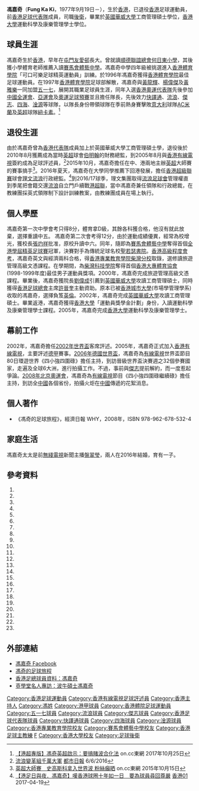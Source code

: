 {{Infobox football biography
| name            = 馮嘉奇 <br> Fung Ka Ki
| image           = Fung Ka Ki.jpg
| fullname        = 馮嘉奇
| nickname        = 馮奇
| birth_date      = {{birth date and age|1977|9|19}}
| birth_place     = {{HKG-1959}}
| height          = {{height|m=1.78}}
| position        = [[後衛_(足球)|後衛]]
| currentclub     = 已退役
| youthyears      = 1991–1997
| youthclubs      = [[香港體育學院|香港體育學院]]
| years1 = 1997–1998
| clubs1 = [[五一七足球會|五一七]]
| caps1  = 
| goals1 = 
| years2 = 1998–2000
| clubs2 = [[花花足球會|快譯通]]
| caps2  = 
| goals2 = 
| years3 =  2002–2004
| clubs3 = [[香港流浪足球會|澎馬流浪]]
| caps3  = 
| goals3 = 
| years4 = 2003–2004
| clubs4 = → [[傑志體育會|傑志]] 
| caps4  = 
| goals4 = 
| years5 =  2004–2006
| clubs5 = [[傑志體育會|傑志]]
| caps5  = 
| goals5 = 
| years6 =  2006–2008
| clubs6 = [[香港流浪足球會|寶路華流浪]]
| caps6  = 
| goals6 = 
| years7 = 2008–2009
| clubs7 = [[四海體育會|四海]]
| caps7  = 
| goals7 = 
| years8 = 2008–2009
| clubs8 = → [[淦源足球會|淦源]] 
| caps8  = 
| goals8 = 
| nationalyears1 = 1990
| nationalteam1  = [[香港17歲以下足球代表隊|香港U15]]
| nationalcaps1  = 
| nationalgoals1 = 
| nationalyears2 = 1993
| nationalteam2  = [[香港17歲以下足球代表隊|香港U18]] 
| nationalcaps2  = 
| nationalgoals2 = 
| nationalyears3 = 1997–1999
| nationalteam3  = [[香港奧運足球代表隊|香港U23]]
| nationalcaps3  = 
| nationalgoals3 = 
| nationalyears4 = 1998–2000
| nationalteam4  = [[香港足球代表隊|香港]] 
| nationalcaps4  = 
| nationalgoals4 = 
| manageryears1  = 2010–2015
| managerclubs1  = [[伯明翰足球會|伯明翰]]（財務總監）
| manageryears2  = 2016–2017
| managerclubs2  = [[香港流浪足球會|理文流浪]]（行政總監）
| manageryears3  = 2017–2018
| managerclubs3  = [[理文足球會|理文]]（領隊）
}}

'''馮嘉奇'''（'''Fung Ka Ki'''，1977年9月19日－），生於[[香港|香港]]，已退役[[香港|香港]]足球運動員，前[[香港足球代表隊|香港足球代表隊]]成員，司職[[後衛_(足球)|後衛]]，畢業於[[華威大學|英國華威大學]]工商管理碩士學位，[[香港大學|香港大學]]運動科學及康樂管理學士學位。

==球員生涯==
馮嘉奇生於[[香港|香港]]，早年在[[屯門|屯門]][[友愛邨|友愛邨]]長大。曾就讀[[順德聯誼總會何日東小學|順德聯誼總會何日東小學]]，其後獲小學體育老師推薦入讀[[賽馬會體藝中學|賽馬會體藝中學]]。馮嘉奇中學四年級被挑選進入[[香港體育學院|香港體育學院]]「可口可樂足球精英運動員」訓練。於1996年馮嘉奇獲得[[香港體育學院|香港體育學院]]最佳足球運動員。在1997年[[香港體育學院|香港體育學院]]足球部解散，馮嘉奇與[[黃龍輝|黃龍輝]]、[[楊偉傑|楊偉傑]]及[[黃雅樂|黃雅樂]]一同加盟[[五一七足球會|五一七]]，展開其職業足球員生涯，同年入選[[香港奧運足球代表隊|香港奧運代表隊]]先後參加[[中華人民共和國全國運動會|中國全運會]]、[[亞洲運動會|亞運會]]及[[奧林匹克運動會|奧運足球預賽]]並且擔任隊長，先後效力[[花花足球會|快譯通]]、[[香港流浪足球會|流浪]]、[[傑志|傑志]]、[[四海體育會|四海]]、[[淦源足球會|淦源]]等球隊，以隊長身份帶領球隊在季前熱身賽擊敗[[意大利|意大利]]球隊[[AC米蘭|AC米蘭]]及[[英超|英超]]球隊[[紐卡素足球會|紐卡素]]。<ref>[http://hk.on.cc/hk/bkn/cnt/sport/20171025/bkn-20171025000626042-1025_00882_001.html 【港超專版】馮奇英超啟示：要搞賭波合化法] {{Wayback|url=http://hk.on.cc/hk/bkn/cnt/sport/20171025/bkn-20171025000626042-1025_00882_001.html |date=20210121220530 }} on.cc東網 2017年10月25日</ref>

==退役生涯==
由於馮嘉奇曾為[[香港足球代表隊|香港代表隊]]成員加上於英國華威大學工商管理碩士學，退役後於2010年8月獲薦成為當時[[英格蘭超級足球聯賽|英超]]球會[[伯明翰足球會|伯明翰]]的財務總監，到2005年8月與[[香港有線電視|香港有線電視]]簽約成為足球評述員，<ref>[http://www.metrohk.com.hk/pda/pda_detail.php?section=daily&id=311020 流浪變革組千萬大軍] {{Wayback|url=http://www.metrohk.com.hk/pda/pda_detail.php?section=daily&id=311020 |date=20190103110456 }} [[都市日報|都市日報]] 6/6/2016</ref>2015年10月，馮嘉奇擔任在中、港兩地主辦[[英超|英超]]大師賽的賽事搞手<ref>[http://hk.on.cc/hk/bkn/cnt/sport/20151015/bkn-20151015213854683-1015_00882_001.html 英超大師賽　史高斯科拿入世界波 粉絲癲晒] {{Wayback|url=http://hk.on.cc/hk/bkn/cnt/sport/20151015/bkn-20151015213854683-1015_00882_001.html |date=20161115055920 }} on.cc東網 2015年10月15日</ref>。2016年夏天，馮嘉奇在大學同學推薦下回港發展，擔任[[香港超級聯賽|香港超級聯賽]]球會[[香港流浪足球會|理文流浪]]行政總監。<ref>[https://www.hk01.com/%E9%AB%94%E8%82%B2/85339/-%E6%B8%AF%E8%B6%B3%E6%97%A5%E8%88%87%E5%A4%9C-%E9%A6%AE%E5%98%89%E5%A5%87-%E5%98%86%E9%A6%99%E6%B8%AF%E7%90%83%E5%9C%88%E5%8D%81%E5%B9%B4%E5%A6%82%E4%B8%80%E6%97%A5-%E8%A6%81%E7%82%BA%E7%90%83%E5%93%A1%E5%B0%8B%E5%9B%9E%E5%B0%8A%E5%9A%B4 【港足日與夜．馮嘉奇】嘆香港球圈十年如一日　要為球員尋回尊嚴] {{Wayback|url=https://www.hk01.com/%E9%AB%94%E8%82%B2/85339/-%E6%B8%AF%E8%B6%B3%E6%97%A5%E8%88%87%E5%A4%9C-%E9%A6%AE%E5%98%89%E5%A5%87-%E5%98%86%E9%A6%99%E6%B8%AF%E7%90%83%E5%9C%88%E5%8D%81%E5%B9%B4%E5%A6%82%E4%B8%80%E6%97%A5-%E8%A6%81%E7%82%BA%E7%90%83%E5%93%A1%E5%B0%8B%E5%9B%9E%E5%B0%8A%E5%9A%B4 |date=20171009001832 }} [[香港01|香港01]] 2017-04-19</ref>到2016/17球季，理文集團取得[[香港流浪足球會|流浪足球會]]管理權直到季尾把會籍交還[[香港流浪足球會|流浪]]自立門戶續戰[[港超聯|港超聯]]，當中馮嘉奇兼任領隊和行政總裁，在教練團採英式領隊制下設計訓練教案，由教練團成員在場上執行。

==個人學歷==
馮嘉奇第一次中學會考只得8分，體育拿D級，其餘各科獲合格，他沒有就此放棄，選擇重讀中五。 馮嘉奇第二次會考得12分，由於運動成績優異，經常為校增光，獲校長[[張灼祥|張灼祥]]批准，原校升讀中六。同年，隨即為[[賽馬會體藝中學|賽馬會體藝中學]]奪得首個[[香港學界足球賽事|全港學屆精英足球賽]]冠軍，決賽對手為傳統足球名校[[聖若瑟書院|聖若瑟書院]]。[[香港高級程度會考|香港高級程度會考]]，馮嘉奇英文與經濟兩科合格，得[[香港專業教育學院柴灣分校|香港專業教育學院柴灣分校]]取錄，選修讀旅遊管理高級文憑課程。在學期間，為[[香港專業教育學院柴灣分校|柴灣科技學院]]奪得首個[[香港大專體育協會|香港大專體育協會]](1998-1999年度)最佳男子運動員獎項。2000年，馮嘉奇完成旅遊管理高級文憑課程。畢業後，馮嘉奇獲院長[[劉偉成|劉偉成]]引薦到[[華威大學|英國華威大學]]攻讀工商管理碩士，同時獲得[[香港足球總會|香港足球總會]]主席[[許晉奎|許晉奎]]主動資助。原本已被[[香港城市大學|香港城市大學]](市場學管理學系)收取的馮嘉奇，選擇負笈[[英倫|英倫]]。2002年，馮嘉奇完成[[華威大學|英國華威大學]]攻讀工商管理碩士。畢業返港，馮嘉奇獲得[[香港大學|香港大學]]「運動員獎學金計劃」身份，入讀運動科學及康樂管理學士課程。2005年，馮嘉奇完成[[香港大學|香港大學]]運動科學及康樂管理學士。

==幕前工作==
2002年，馮嘉奇擔任[[2002年世界盃足球賽|2002年世界盃]]客席評述。2005年，馮嘉奇正式加入[[香港有線電視|香港有線電視]]，主要評述[[德甲|德甲]]賽事。[[2006年世界杯足球赛|2006年德國世界盃]]，馮嘉奇為[[有線電視|有線電視]]世界盃節目80日環遊世界《四小強四圍碌》擔任主持，到訪晉級世界盃決賽週之32個參賽國家，走遍及全球6大洲，進行拍攝工作。不過，事前與[[傑志|傑志]]提前解約，而一度惹起爭論。[[2008年夏季奥林匹克运动会|2008年北京奧運會]]，馮嘉奇為[[有線電視|有線電視]]節目《四小強四圍碌繼續碌》擔任主持，到訪全[[中國|中國]]各個省份，拍攝火炬在[[中國|中國]]傳遞的花絮消息。

==個人著作==
*《馮奇的足球旅程》，經濟日報 WHY，2008年，ISBN 978-962-678-532-4

==家庭生活==
馮嘉奇太太是前[[無綫電視|無綫電視]]新聞主播[[盤翠瑩|盤翠瑩]]，兩人在2016年結婚，育有一子。

==參考資料==
{{reflist}}
# {{Cite web |url= http://musicincity.mysinablog.com/index.php?op=ViewArticle&articleId=124580 |title= 港足壇異數 馮嘉奇 |3=  |access-date= 2011-12-16 |archive-date= 2016-03-05 |archive-url= https://web.archive.org/web/20160305093618/http://musicincity.mysinablog.com/index.php?op=ViewArticle&articleId=124580 |dead-url= no }}
# {{Cite web |url= http://www.facebook.com/topic.php?uid=28831314787&topic=8932 |title= 馮嘉奇進修延續足球生命 |3=  }}{{dead link|date=2018年5月 |bot=InternetArchiveBot |fix-attempted=yes }}
# {{Cite web |url= http://www.usfhk.org/upload/pdf/Resources/Sportmen_n_women_Chi.pdf |title= 香港大專體育協會 歷屆最佳運動員名單 |3=  }}{{dead link|date=2018年5月 |bot=InternetArchiveBot |fix-attempted=yes }}
# {{Cite web |url=http://www.etpress.com.hk/etpress/bookdetail.do?id=9789626785324 |title=《馮奇的足球旅程》 |date=年份︰2008 |publisher=經濟日報 |access-date=2011-10-15 |archive-date=2019-03-29 |archive-url=https://web.archive.org/web/20190329225537/http://www.etpress.com.hk/etpress/bookdetail.do?id=9789626785324 |dead-url=no }}
# {{Cite web|url=http://newtalents.vtc.edu.hk/images/sport/sport.htm#top|title=《運動員之一分》|date=年份︰2010|publisher=新人才文化|deadurl=yes|archiveurl=https://web.archive.org/web/20111207001552/http://newtalents.vtc.edu.hk/images/sport/sport.htm#top|archivedate=2011-12-07}}
# {{Cite web |url= http://sports.i-cable.com/sports_local/videoPlay.php?video_id=2181 |title= 伯明翰財務總監 馮嘉奇 |3=  |access-date= 2011-12-16 |archive-url= https://web.archive.org/web/20110413045837/http://sports.i-cable.com/sports_local/videoPlay.php?video_id=2181 |archive-date= 2011-04-13 |dead-url= yes }}
# {{Cite web |url= http://news.hotpot.hk/fruit/art_main.php?iss_id=20110522&sec_id=25391&art_id=15275043 |title= 伯明翰護級要靠外力 |3=  }}{{dead link|date=2018年5月 |bot=InternetArchiveBot |fix-attempted=yes }}
# {{Cite web |url= http://news.hotpot.hk/fruit/art_main.php?iss_id=20110227&sec_id=25391&art_id=15019067 |title= 英聯盃決賽 伯明翰百架巴士載球迷 |3=  }}{{dead link|date=2018年5月 |bot=InternetArchiveBot |fix-attempted=yes }}
# {{Cite web |url= http://www.gcmt.com/dev2/contentDetail.jsp?ContID=co0000181586&lang=gb&showCatID=ce |title= 博学之流浪者 冯嘉奇 |3=  }}{{dead link|date=2018年5月 |bot=InternetArchiveBot |fix-attempted=yes }}
# {{Cite web |url= http://www.hkdailynews.com.hk/past.php?y=2012&m=3&d=29 |title= 前往伯明翰探望「大師兄」馮嘉奇 |3=  }}{{dead link|date=2018年5月 |bot=InternetArchiveBot |fix-attempted=yes }}
# {{Cite web |url= http://www.hkdailynews.com.hk/sports.php?id=220143&scid=38 |title= 「馮奇」人在他鄉心繫家人 |3=  }}{{dead link|date=2018年5月 |bot=InternetArchiveBot |fix-attempted=yes }}
# {{Cite web |url= http://blog.yahoo.com/_JKTLHUHSIASE7NDTP2W4NWZQRM/articles/468905/category/%E9%A6%AE%E5%98%89%E5%A5%87 |title= 主持隨筆 -- 馮嘉奇 "HOT AND COOL" |}}
# {{Cite web |url= http://studentreporter.mingpao.com/cfm/com_OldContent2.cfm?Category=activitystar&Content_ID=609&Year=9 |title= 赴英進修 港唯一碩士足球員 |3=  |access-date= 2011-12-16 |archive-url= https://web.archive.org/web/20160304201408/http://studentreporter.mingpao.com/cfm/com_OldContent2.cfm?Category=activitystar&Content_ID=609&Year=9 |archive-date= 2016-03-04 |dead-url= yes }}
# {{Cite web |url= http://studentreporter.mingpao.com/cfm/com_OldContent2.cfm?Category=activitystar&Content_ID=610&Year=9 |title= 盼推動運動 回饋社會 |3=  }}{{Dead link|date=2020年3月 |bot=InternetArchiveBot |fix-attempted=yes }}
# {{Cite web|url= http://studentreporter.mingpao.com/cfm/com_OldContent2.cfm?Category=activitystar&Content_ID=611&Year=9|title= 比喻人生 「球品較技術重要」|3= }}{{Dead link|date=2020年3月 |bot=InternetArchiveBot |fix-attempted=yes }}
# {{Cite web |url= http://www.hkfa.com/includes_files/board_details.php?news_id=88 |title= 「辭官歸故里，漏夜趕科場」 |}}
# {{Cite web |url= http://www1.hk.apple.nextmedia.com/template/apple/art_main.php?iss_id=20021114&sec_id=25391&art_id=2945100|title= 馮嘉奇領港大鬥 3強 | }}
# {{Cite web |url= http://www.singtao.com/archive/fullstory.asp?andor=or&year1=2002&month1=12&day1=1&year2=2002&month2=12&day2=1&category=all&id=20021201c10&keyword1=&keyword2= |title= 港 大 死 守 逼 和 衛 冕 城 大 | }}
# {{Cite web |url= http://paper.wenweipo.com/2003/01/27/OT0301270024.htm |title= 足球後衛「踢」出個碩士 |}}
# {{Cite web |url= http://bbs.cenet.org.cn/html/board92525/topic390721.htm |title= 波 牛 硕 士 冯 嘉 奇 |3=  }}{{dead link|date=2018年5月 |bot=InternetArchiveBot |fix-attempted=yes }}
# {{Cite web |url= http://the-sun.on.cc/channels/news/20030205/img/d20204a_big.jpg |title= 馮嘉奇 檔案 | }}
# {{Cite web |url= http://the-sun.on.cc/channels/news/20030205/20030203232705_0001_1.html |title= 《足球小將》陪伴成長 | }}
# {{Cite web |url= http://the-sun.on.cc/channels/news/20030205/20030203232705_0001.html |title= 碩士球員馮嘉奇揹書包踢波 | }}

==外部連結==
* [http://www.facebook.com/fungkaki 馮嘉奇 Facebook]
* [http://www.etpress.com.hk/etpress/bookdetail.do?id=9789626785324 馮奇的足球旅程] {{Wayback|url=http://www.etpress.com.hk/etpress/bookdetail.do?id=9789626785324 |date=20190329225537 }}
* [http://www.hkfa.com/zh-hk/player_view.php?player_id=65 香港足總球員資料：馮嘉奇] {{Wayback|url=http://www.hkfa.com/zh-hk/player_view.php?player_id=65 |date=20120908003501 }}
* [https://web.archive.org/web/20081009042615/http://education.atnext.com/index.php?fuseaction=Article.View&articleID=6587134&issueID=20061201 壴學堂名人專訪：波牛碩士馮嘉奇]

{{start box}}  
{{s-sports}}
{{succession box|title=[[傑志體育會|傑志隊長]]|before=無|after=[[基夫|基夫]]|years=2003年8月–2005年}}
{{end box}}

{{DEFAULTSORT:Fung Ka Ki}}
[[Category:香港足球運動員|Category:香港足球運動員]]
[[Category:香港有線電視足球評述員|Category:香港有線電視足球評述員]]
[[Category:香港主持人|Category:香港主持人]]
[[Category:馮姓|Category:馮姓]]
[[Category:港甲球員|Category:港甲球員]]
[[Category:香港體院足球運動員|Category:香港體院足球運動員]]
[[Category:五一七球員|Category:五一七球員]]
[[Category:流浪球員|Category:流浪球員]]
[[Category:傑志球員|Category:傑志球員]]
[[Category:香港足球代表隊球員|Category:香港足球代表隊球員]]
[[Category:快譯通球員|Category:快譯通球員]]
[[Category:四海球員|Category:四海球員]]
[[Category:淦源球員|Category:淦源球員]]
[[Category:香港專業教育學院校友|Category:香港專業教育學院校友]]
[[Category:賽馬會體藝中學校友|Category:賽馬會體藝中學校友]]
[[Category:香港足球主教練|Category:香港足球主教練]]
[[Category:華威大學校友|F]]
[[Category:香港大學校友|Category:香港大學校友]]
[[Category:足球後衛|Category:足球後衛]]